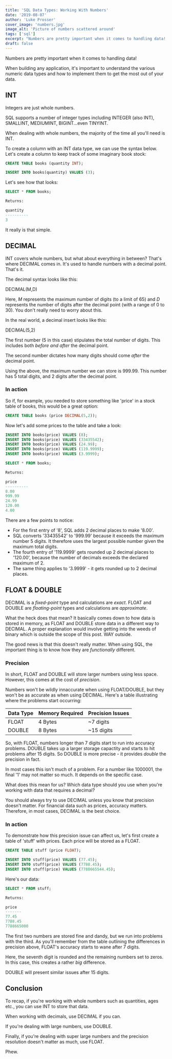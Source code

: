 ```yaml
---
title: 'SQL Data Types: Working With Numbers'
date: '2019-08-07'
author: 'Luke Prosser'
cover_image: 'numbers.jpg'
image_alt: 'Picture of numbers scattered around'
tags: ['sql']
excerpt: "Numbers are pretty important when it comes to handling data! When building any application, it's important to understand the various numeric data types and how to implement them to get the most out of your data."
draft: false
---
```


Numbers are pretty important when it comes to handling data!

When building any application, it's important to understand the various numeric data types and how to implement them to get the most out of your data.

## INT

Integers are just whole numbers.

SQL supports a number of integer types including INTEGER (also INT), SMALLINT, MEDIUMINT, BIGINT...even TINYINT.

When dealing with whole numbers, the majority of the time all you'll need is INT.

To create a column with an INT data type, we can use the syntax below. Let's create a column to keep track of some imaginary book stock:

```sql
CREATE TABLE books (quantity INT);

INSERT INTO books(quantity) VALUES (3);
```

Let's see how that looks:

```sql
SELECT * FROM books;

Returns:

quantity
----------
3
```

It really is that simple.

## DECIMAL

INT covers whole numbers, but what about everything in between? That's where DECIMAL comes in. It's used to handle numbers with a decimal point. That's it.

The decimal syntax looks like this:

DECIMAL(M,D)

Here, _M_ represents the maximum number of digits (to a limit of 65) and _D_ represents the number of digits after the decimal point (with a range of 0 to 30). You don't really need to worry about this.

In the real world, a decimal insert looks like this:

DECIMAL(5,2)

The first number (5 in this case) stipulates the total number of digits. This includes both _before and after_ the decimal point.

The second number dictates how many digits should come _after_ the decimal point.

Using the above, the maximum number we can store is 999.99. This number has 5 total digits, and 2 digits after the decimal point.

### In action

So if, for example, you needed to store something like 'price' in a stock table of books, this would be a great option:

```sql
CREATE TABLE books (price DECIMAL(5,2));
```

Now let's add some prices to the table and take a look:

```sql
INSERT INTO books(price) VALUES (8);
INSERT INTO books(price) VALUES (33435542);
INSERT INTO books(price) VALUES (24.99);
INSERT INTO books(price) VALUES (119.9999);
INSERT INTO books(price) VALUES (3.9999);

SELECT * FROM books;

Returns:

price
----------
8.00
999.99
24.99
120.00
4.00
```

There are a few points to notice:

- For the first entry of '8', SQL adds 2 decimal places to make '8.00'.
- SQL converts '33435542' to '999.99' because it exceeds the maximum number 5 digits. It therefore uses the largest possible number given the maximum total digits.
- The fourth entry of '119.9999' gets rounded up 2 decimal places to '120.00', because the number of decimals exceeds the declared maximum of 2.
- The same thing applies to '3.9999' - it gets rounded up to 2 decimal places.

## FLOAT & DOUBLE

DECIMAL is a _fixed-point_ type and calculations are _exact_. FLOAT and DOUBLE are _floating-point_ types and calculations are _approximate_.

What the heck does that mean? It basically comes down to how data is stored in memory, as FLOAT and DOUBLE store data in a different way to DECIMAL. A proper explanation would involve getting into the weeds of binary which is outside the scope of this post. WAY outside.

The good news is that this doesn't really matter. When using SQL, the important thing is to know how they are _functionally_ different.

### Precision

In short, FLOAT and DOUBLE will store larger numbers using less space. However, this comes at the cost of _precision_.

Numbers won't be wildly innaccurate when using FLOAT/DOUBLE, but they won't be as accurate as when using DECIMAL. Here's a table illustrating where the problems start occurring:

| Data Type | Memory Required | Precision Issues |
| --------- | --------------- | ---------------- |
| FLOAT     | 4 Bytes         | ~7 digits        |
| DOUBLE    | 8 Bytes         | ~15 digits       |

So, with FLOAT, numbers longer than 7 digits start to run into accuracy problems. DOUBLE takes up a larger storage capactity and starts to hit problems after 15 digits. So DOUBLE is more precise - it provides _double_ the precision in fact.

In most cases this isn't much of a problem. For a number like 1000001, the final '1' may not matter so much. It depends on the specific case.

What does this mean for us? Which data type should you use when you're working with data that requires a decimal?

You should always try to use DECIMAL unless you know that precision doesn't matter. For financial data such as prices, accuracy matters. Therefore, in most cases, DECIMAL is the best choice.

### In action

To demonstrate how this precision issue can affect us, let's first create a table of 'stuff' with prices. Each price will be stored as a FLOAT.

```sql
CREATE TABLE stuff (price FLOAT);

INSERT INTO stuff(price) VALUES (77.45);
INSERT INTO stuff(price) VALUES (7788.45);
INSERT INTO stuff(price) VALUES (7788665544.45);
```

Here's our data:

```sql
SELECT * FROM stuff;

Returns:

price
-------
77.45
7788.45
7788665000
```

The first two numbers are stored fine and dandy, but we run into problems with the third. As you'll remember from the table outlining the differences in precision above, FLOAT's accuracy starts to wane after 7 digits.

Here, the seventh digit is rounded and the remaining numbers set to zeros. In this case, this creates a rather _big_ difference.

DOUBLE will present similar issues after 15 digits.

## Conclusion

To recap, if you're working with whole numbers such as quantities, ages etc., you can use INT to store that data.

When working with decimals, use DECIMAL if you can.

If you're dealing with large numbers, use DOUBLE.

Finally, if you're dealing with super large numbers and the precision resolution doesn't matter as much, use FLOAT.

Phew.
